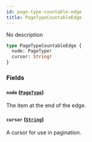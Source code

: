 ```yaml
---
id: page-type-countable-edge
title: PageTypeCountableEdge
---
```



No description

```graphql
type PageTypeCountableEdge {
  node: PageType!
  cursor: String!
}
```


### Fields

#### `node` ([`PageType`](../../../developer/api-reference/objects/page-type))

The item at the end of the edge.


#### `cursor` ([`String`](../../../developer/api-reference/scalars/string))

A cursor for use in pagination.




